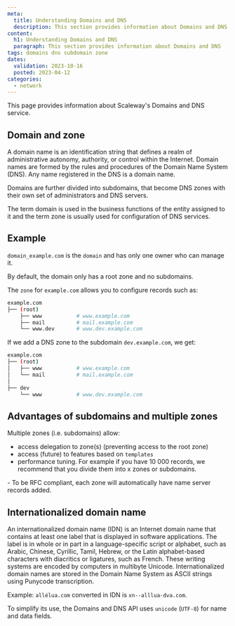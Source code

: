 ```yaml
---
meta:
  title: Understanding Domains and DNS
  description: This section provides information about Domains and DNS
content:
  h1: Understanding Domains and DNS
  paragraph: This section provides information about Domains and DNS
tags: domains dns subdomain zone
dates:
  validation: 2023-10-16
  posted: 2023-04-12
categories:
  - network
---
```


This page provides information about Scaleway's Domains and DNS service.

## Domain and zone

A domain name is an identification string that defines a realm of administrative autonomy, authority, or control within the Internet. Domain names are formed by the rules and procedures of the Domain Name System (DNS). Any name registered in the DNS is a domain name.

Domains are further divided into subdomains, that become DNS zones with their own set of administrators and DNS servers.

The term domain is used in the business functions of the entity assigned to it and the term zone is usually used for configuration of DNS services.

<Concept opened>

## Example

`domain_example.com` is the `domain` and has only one owner who can manage it.

By default, the domain only has a root zone and no subdomains.

The `zone` for `example.com` allows you to configure records such as:

```bash
example.com
├── (root)
    ├── www           # www.example.com
    ├── mail          # mail.example.com
    └── www.dev       # www.dev.example.com
```

If we add a DNS zone to the subdomain `dev.example.com`, we get:

```bash
example.com
├── (root)
│   ├── www           # www.example.com
│   └── mail          # mail.example.com
│
├── dev
    └── www           # www.dev.example.com
```

</Concept>

## Advantages of subdomains and multiple zones

Multiple zones (i.e. subdomains) allow:

- access delegation to zone(s) (preventing access to the root zone)
- access (future) to features based on `templates`
- performance tuning. For example if you have 10 000 records, we recommend that you divide them into x zones or subdomains.

<Message type="important">
  - To be RFC compliant, each zone will automatically have name server records added.
</Message>

## Internationalized domain name

An internationalized domain name (IDN) is an Internet domain name that contains at least one label that is displayed in software applications. The label is in whole or in part in a language-specific script or alphabet, such as Arabic, Chinese, Cyrillic, Tamil, Hebrew, or the Latin alphabet-based characters with diacritics or ligatures, such as French. These writing systems are encoded by computers in multibyte Unicode. Internationalized domain names are stored in the Domain Name System as ASCII strings using Punycode transcription.

Example: `allélua.com` converted in IDN is `xn--alllua-dva.com`.

To simplify its use, the Domains and DNS API uses `unicode` (`UTF-8`) for name and data fields.
